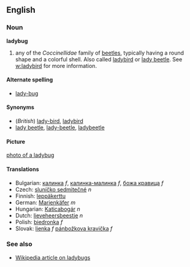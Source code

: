 ==English==
===Noun===
'''ladybug'''

# any of the ''Coccinellidae'' family of [[beetle]]s, typically having a round shape and a colorful shell.  Also called [[ladybird]] or [[lady beetle]].  See [[w:ladybird]] for more information.

====Alternate spelling====
* [[lady-bug]]

====Synonyms====
* (''British'') [[lady-bird]], [[ladybird]]
* [[lady beetle]], [[lady-beetle]], [[ladybeetle]]

====Picture====
[[image:ladybug1.jpg|photo of a ladybug]]

====Translations====
*Bulgarian: [[калинка]] ''f'', [[калинка-малинка]] ''f'', [[божа кравица]] ''f''
*Czech: [[sluníčko sedmitečné]] ''n''
*Finnish: [[leppäkerttu]]
*German: [[Marienkäfer]] ''m''
*Hungarian: [[Katicabogár]] ''n''
*Dutch: [[lieveheersbeestje]] ''n''
*Polish: [[biedronka]] ''f''
*Slovak: [[lienka]] ''f''  [[pánbožkova kravička]] ''f''

===See also===
*[[en:ladybird|Wikipedia article on ladybugs]]
